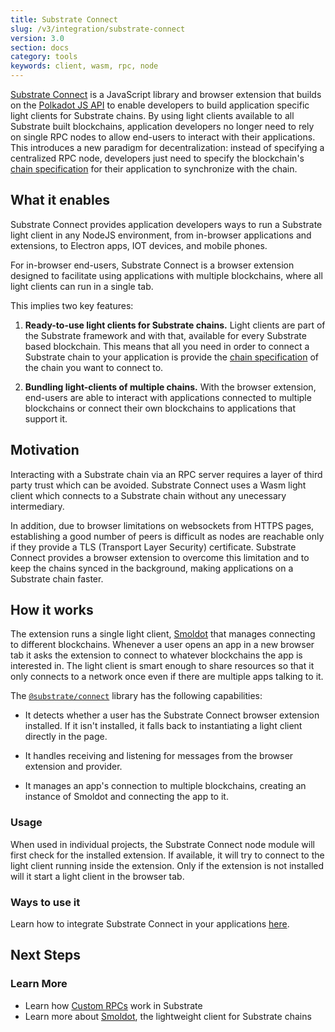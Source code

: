 ```yaml
---
title: Substrate Connect 
slug: /v3/integration/substrate-connect
version: 3.0 
section: docs
category: tools
keywords: client, wasm, rpc, node
---
```


[Substrate Connect](https://paritytech.github.io/substrate-connect/) is
a JavaScript library and browser extension that builds on the [Polkadot JS 
API](/v3/integration/polkadot-js#polkadot-js-api) to enable developers to build application 
specific light clients for Substrate chains. By using light clients available to all 
Substrate built blockchains, application developers no longer need to rely on single RPC 
nodes to allow end-users to interact with their applications. This introduces 
a new paradigm for decentralization: instead of specifying a centralized RPC node, developers 
just need to specify the blockchain's [chain specification](/v3/runtime/chain-specs) for 
their application to synchronize with the chain.


## What it enables

Substrate Connect provides application developers ways to run a Substrate light client in any 
NodeJS environment, from in-browser applications and extensions, to Electron apps, 
IOT devices, and mobile phones.

For in-browser end-users, Substrate Connect is a browser extension designed to facilitate 
using applications with multiple blockchains, where all light clients can run in a single tab. 

This implies two key features:

1. **Ready-to-use light clients for Substrate chains.** Light clients are 
part of the Substrate framework and with that, available for every Substrate based blockchain. This 
means that all you need in order to connect a Substrate chain to your application is provide the
[chain specification](/v3/runtime/chain-specs) of the chain you want to connect to.

2. **Bundling light-clients of multiple chains.** With the browser extension, end-users are able to 
interact with applications connected to multiple blockchains or connect their own blockchains to
applications that support it.

## Motivation

Interacting with a Substrate chain via an RPC server requires a layer of third party trust which
can be avoided. Substrate Connect uses a Wasm light client which connects to a Substrate chain
without any unecessary intermediary.

In addition, due to browser limitations on websockets from HTTPS pages, establishing a good number of peers
is difficult as nodes are reachable only if they provide a TLS (Transport Layer Security) certificate. 
Substrate Connect provides a browser extension to overcome this limitation and to keep the chains synced in
the background, making applications on a Substrate chain faster.

## How it works

The extension runs a single light client, [Smoldot](https://github.com/paritytech/smoldot) that
manages connecting to different blockchains. Whenever a user opens an app in a new browser tab it
asks the extension to connect to whatever blockchains the app is interested in. The light client is
smart enough to share resources so that it only connects to a network once even if there are
multiple apps talking to it.

The [`@substrate/connect`](https://www.npmjs.com/package/@substrate/connect) library has the following 
capabilities:

- It detects whether a user has the Substrate Connect browser extension installed. If it 
isn't installed, it falls back to instantiating a light client directly in the page.

- It handles receiving and listening for messages from the browser extension and provider.

- It manages an app's connection to multiple blockchains, creating an instance of Smoldot 
and connecting the app to it.

### Usage

When used in individual projects, the Substrate Connect node module will first check for the
installed extension. If available, it will try to connect to the light client running inside the
extension. Only if the extension is not installed will it start a light client in the browser tab.

### Ways to use it 

Learn how to integrate Substrate Connect in your applications [here](https://paritytech.github.io/substrate-connect/).

## Next Steps

### Learn More

- Learn how [Custom RPCs](/v3/runtime/custom-rpcs) work in Substrate 
- Learn more about [Smoldot](https://github.com/paritytech/smoldot), the lightweight client for Substrate chains
